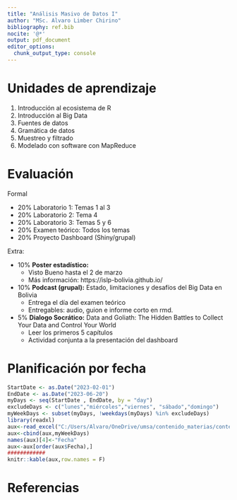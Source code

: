 ```yaml
---
title: "Análisis Masivo de Datos I"
author: "MSc. Alvaro Limber Chirino"
bibliography: ref.bib 
nocite: '@*'
output: pdf_document
editor_options: 
  chunk_output_type: console
---
```


# Unidades de aprendizaje 

  1. Introducción al ecosistema de R
  2. Introducción al Big Data
  3. Fuentes de datos
  4. Gramática de datos
  5. Muestreo y filtrado
  6. Modelado con software con MapReduce

# Evaluación

Formal

  - 20% Laboratorio 1: Temas 1 al 3
  - 20% Laboratorio 2: Tema 4
  - 20% Laboratorio 3: Temas 5 y 6
  - 20% Examen teórico: Todos los temas
  - 20% Proyecto Dashboard (Shiny/grupal)
  
Extra:
  
  - 10% **Poster estadístico:** 
    + Visto Bueno hasta el 2 de marzo
    + Más información: https://islp-bolivia.github.io/
  - 10% **Podcast (grupal):** Estado, limitaciones y desafíos del Big Data en Bolivia
    + Entrega el día del examen teórico
    + Entregables: audio, guion e informe corto en rmd.
  - 5% **Dialogo Socrático:** Data and Goliath: The Hidden Battles to Collect Your Data and Control Your World
    + Leer los primeros 5 capítulos
    + Actividad conjunta a la presentación del dashboard

# Planificación por fecha

```r
StartDate <- as.Date("2023-02-01")
EndDate <- as.Date("2023-06-20") 
myDays <- seq(StartDate , EndDate, by = "day") 
excludeDays <- c("lunes","miércoles","viernes", "sábado","domingo")
myWeekDays <- subset(myDays, !weekdays(myDays) %in% excludeDays)
library(readxl)
aux<-read_excel("C:/Users/Alvaro/OneDrive/umsa/contenido_materias/contenido.xlsx",sheet = "EST383-2")
aux<-cbind(aux,myWeekDays)
names(aux)[4]<-"Fecha"
aux<-aux[order(aux$Fecha),]
############
knitr::kable(aux,row.names = F)
```
  
# Referencias

<div id="refs"></div>
